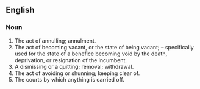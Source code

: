 ==English==
===Noun===
#The act of annulling; annulment.
#The act of becoming vacant, or the state of being vacant; – specifically used for the state of a benefice becoming void by the death, deprivation, or resignation of the incumbent.
#A dismissing or a quitting; removal; withdrawal.
#The act of avoiding or shunning; keeping clear of.
#The courts by which anything is carried off.
